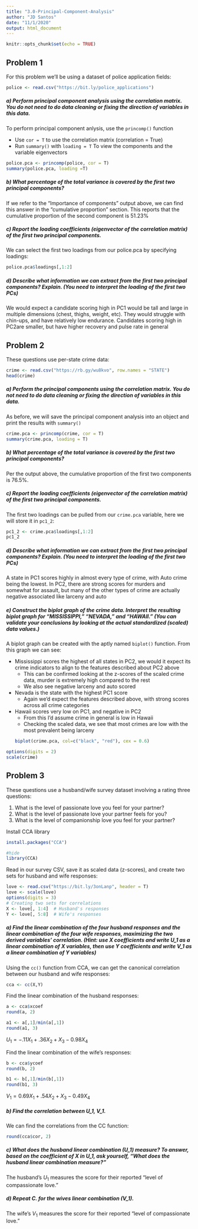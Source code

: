 ```yaml
---
title: "3.0-Principal-Component-Analysis"
author: "JD Santos"
date: "11/1/2020"
output: html_document
---
```


```r
knitr::opts_chunk$set(echo = TRUE)
```

## Problem 1
For this problem we'll be using a dataset of police application fields:
```r
police <- read.csv("https://bit.ly/police_applications")
```

##### a) Perform principal component analysis using the correlation matrix. You do not need to do data cleaning or fixing the direction of variables in this data.

To perform principal component anlysis, use the `princomp()` function

- Use `cor = T` to use the correlation matrix (correlation = True) 
- Run `summary()` with `loading = T` To view the components and the variable eigenvectors
```r
police.pca <- princomp(police, cor = T)
summary(police.pca, loading =T)
```

##### b) What percentage of the total variance is covered by the first two principal components?
If we refer to the "Importance of components" output above, we can find this answer in the "cumulative proportion" section. This reports that the cumulative proportion of the second component is 51.23% 

##### c) Report the loading coefficients (eigenvector of the correlation matrix) of the first two principal components.
We can select the first two loadings from our police.pca by specifying loadings:
```r
police.pca$loadings[,1:2]
```

##### d) Describe what information we can extract from the first two principal components? Explain. (You need to interpret the loading of the first two PCs)
We would expect a candidate scoring high in PC1 would be tall and large in multiple dimensions (chest, thighs, weight, etc). They would struggle with chin-ups, and have relatively low endurance. Candidates scoring high in PC2are smaller, but have higher recovery and pulse rate in general

## Problem 2
These questions use per-state crime data:
```r
crime <- read.csv("https://rb.gy/wu8kvo", row.names = "STATE")
head(crime)
```
##### a) Perform the principal components using the correlation matrix. You do not need to do data cleaning or fixing the direction of variables in this data.
As before, we will save the principal component analysis into an object and print the results with `summary()`
```r
crime.pca <- princomp(crime, cor = T)
summary(crime.pca, loading = T)
```

##### b) What percentage of the total variance is covered by the first two principal components?
Per the output above, the cumulative proportion of the first two components is 76.5%.

##### c) Report the loading coefficients (eigenvector of the correlation matrix) of the first two principal components.
The first two loadings can be pulled from our `crime.pca` variable, here we will store it in `pc1_2`:
```r
pc1_2 <- crime.pca$loadings[,1:2]
pc1_2
```

##### d) Describe what information we can extract from the first two principal components? Explain. (You need to interpret the loading of the first two PCs)
A state in PC1 scores highly in almost every type of crime, with Auto crime being the lowest. In PC2, there are strong scores for murders and somewhat for assault, but many of the other types of crime are actually negative associated like larceny and auto

##### e) Construct the biplot graph of the crime data. Interpret the resulting biplot graph for “MISSISSIPPI,” “NEVADA,” and “HAWAII.” (You can validate your conclusions by looking at the actual standardized (scaled) data values.)

A biplot graph can be created with the aptly named `biplot()` function. From this graph we can see:

- Mississippi scores the highest of all states in PC2, we would it expect its crime indicators to align to the features described about PC2 above
  - This can be confirmed looking at the z-scores of the scaled crime data, murder is extremely high compared to the rest
  - We also see negative larceny and auto scored
  
- Nevada is the state with the highest PC1 score
  - Again we'd expect the features described above, with strong scores across all crime categories 
  
- Hawaii scores very low on PC1, and negative in PC2
  - From this I'd assume crime in general is low in Hawaii
  - Checking the scaled data, we see that most crimes are low with the most prevalent being larceny
```r
biplot(crime.pca, col=c("black", "red"), cex = 0.6)
```


```r
options(digits = 2) 
scale(crime)
```
## Problem 3
These questions use a husband/wife survey dataset involving a rating three questions:

1. What is the level of passionate love you feel for your partner?
2. What is the level of passionate love your partner feels for you?
3. What is the level of companionship love you feel for your partner?

Install CCA library
```r
install.packages("CCA")
```
```r
#hide
library(CCA)
```


Read in our survey CSV, save it as scaled data (z-scores), and create two sets for husband and wife responses:
```r
love <- read.csv("https://bit.ly/3onLanp", header = T)
love <- scale(love)
options(digits = 3)
# Creating two sets for correlations
X <- love[, 1:4]  # Husband's responses
Y <- love[, 5:8]  # Wife's responses
```
##### a) Find the linear combination of the four husband responses and the linear combination of the four wife responses, maximizing the two derived variables' correlation. (Hint: use X coefficients and write U_1 as a linear combination of X variables, then use Y coefficients and write V_1 as a linear combination of Y variables)
Using the `cc()` function from CCA, we can get the canonical correlation between our husband and wife responses:
```r
cca <- cc(X,Y)
```

Find the linear combination of the husband responses:
```r
a <- cca$xcoef
round(a, 2)
```


```r
a1 <- a[,1]/min(a[,1])
round(a1, 3)
```
$U_1 = -.11X_1 + .36X_2 + X_3 - 0.98X_4$

Find the linear combination of the wife's responses:
```r
b <- cca$ycoef
round(b, 2)
```

```r
b1 <- b[,1]/min(b[,1])
round(b1, 3)
```
$V_1 = 0.69X_1 + .54X_2 + X_3 - 0.49X_4$

##### b) Find the correlation between U_1, V_1.
We can find the correlations from the CC function:
```r
round(cca$cor, 2)
```


##### c) What does the husband linear combination (U_1) measure? To answer, based on the coefficient of X in U_1, ask yourself, “What does the husband linear combination measure?”
The husband's $U_1$ measures the score for their reported "level of compassionate love."

##### d)	Repeat C. for the wives linear combination (V_1).
The wife's $V_1$ measures the score for their reported "level of compassionate love."
